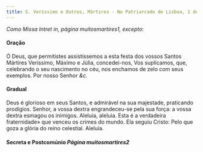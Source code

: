 ```yaml
---
title: S. Veríssimo e Outros, Mártires - No Patriarcado de Lisboa, 1 de Outubro
---
```


<em>Como Missa Intret in, página muitosmartires1, excepto:</em>

#### Oração

<div class="container-fluid">
  <div class="row">
    <span class="text-justify"></span>
<span class="text-justify">
      Ó Deus, que permitistes assistíssemos a esta festa dos vossos Santos
      Mártires Veríssimo, Máximo e Júlia, concedei-nos, Vos suplicamos, que,
      celebrando o seu nascimento no céu, nos enchamos de zelo com seus
      exemplos. Por nosso Senhor <em>&c.</em>
    </span>
</div>

#### Gradual

<div class="container-fluid">
  <div class="row">
    <span class="text-justify"></span>
<span class="text-justify">
      Deus é glorioso em seus Santos, e admirável na sua majestade, praticando
      prodígios. Senhor, a vossa dextra engrandeceu-se pela sua força: a vossa
      dextra esmagou os inimigos.
    </span>
<span class="text-justify"></span>
<span class="text-justify">
      Aleluia, aleluia. Esta é a verdadeira fraternidade» que venceu os crimes
      do mundo. Ela seguiu Cristo: Pelo que goza a glória do reino celestial.
      Aleluia.
    </span>
</div>

#### Secreta e Postcomúnio <em>Página muitosmartires2</em>
